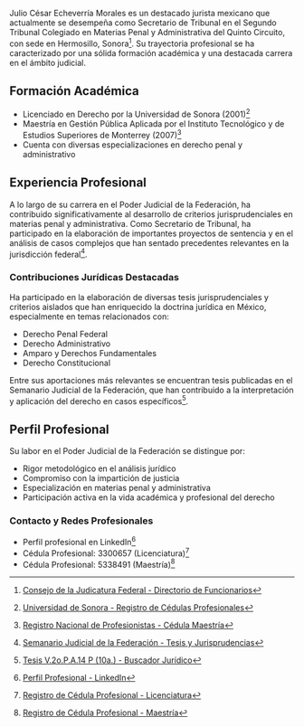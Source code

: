 Julio César Echeverría Morales es un destacado jurista mexicano que actualmente se desempeña como Secretario de Tribunal en el Segundo Tribunal Colegiado en Materias Penal y Administrativa del Quinto Circuito, con sede en Hermosillo, Sonora[^1]. Su trayectoria profesional se ha caracterizado por una sólida formación académica y una destacada carrera en el ámbito judicial.

## Formación Académica

- Licenciado en Derecho por la Universidad de Sonora (2001)[^2]
- Maestría en Gestión Pública Aplicada por el Instituto Tecnológico y de Estudios Superiores de Monterrey (2007)[^3]
- Cuenta con diversas especializaciones en derecho penal y administrativo

## Experiencia Profesional

A lo largo de su carrera en el Poder Judicial de la Federación, ha contribuido significativamente al desarrollo de criterios jurisprudenciales en materias penal y administrativa. Como Secretario de Tribunal, ha participado en la elaboración de importantes proyectos de sentencia y en el análisis de casos complejos que han sentado precedentes relevantes en la jurisdicción federal[^4].

### Contribuciones Jurídicas Destacadas

Ha participado en la elaboración de diversas tesis jurisprudenciales y criterios aislados que han enriquecido la doctrina jurídica en México, especialmente en temas relacionados con:

- Derecho Penal Federal
- Derecho Administrativo
- Amparo y Derechos Fundamentales
- Derecho Constitucional

Entre sus aportaciones más relevantes se encuentran tesis publicadas en el Semanario Judicial de la Federación, que han contribuido a la interpretación y aplicación del derecho en casos específicos[^5].

## Perfil Profesional

Su labor en el Poder Judicial de la Federación se distingue por:

- Rigor metodológico en el análisis jurídico
- Compromiso con la impartición de justicia
- Especialización en materias penal y administrativa
- Participación activa en la vida académica y profesional del derecho

### Contacto y Redes Profesionales

- Perfil profesional en LinkedIn[^6]
- Cédula Profesional: 3300657 (Licenciatura)[^7]
- Cédula Profesional: 5338491 (Maestría)[^8]

[^1]: [Consejo de la Judicatura Federal - Directorio de Funcionarios](https://www.cjf.gob.mx/DIrectorios/lstfundep.aspx?cv_x=99)

[^2]: [Universidad de Sonora - Registro de Cédulas Profesionales](https://www.buholegal.com/cedula/sonora/2001/UNIVERSIDAD%20DE%20SONORA/)

[^3]: [Registro Nacional de Profesionistas - Cédula Maestría](https://www.buholegal.com/5338491/)

[^4]: [Semanario Judicial de la Federación - Tesis y Jurisprudencias](https://sjfsemanal.scjn.gob.mx/)

[^5]: [Tesis V.2o.P.A.14 P (10a.) - Buscador Jurídico](https://bj.scjn.gob.mx/)

[^6]: [Perfil Profesional - LinkedIn](https://mx.linkedin.com/in/julio-césar-echeverria-morales-57a713198)

[^7]: [Registro de Cédula Profesional - Licenciatura](https://www.buholegal.com/3300657/)

[^8]: [Registro de Cédula Profesional - Maestría](https://www.buholegal.com/5338491/)
